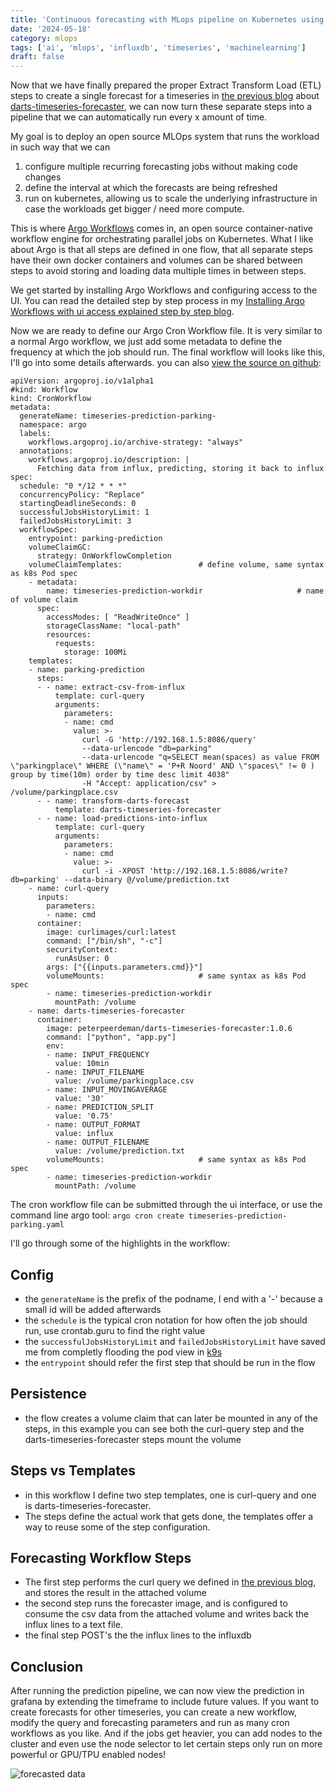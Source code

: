 ```yaml
---
title: 'Continuous forecasting with MLops pipeline on Kubernetes using Argo workflows, Influx and Darts'
date: '2024-05-18'
category: mlops
tags: ['ai', 'mlops', 'influxdb', 'timeseries', 'machinelearning']
draft: false
---
```


Now that we have finally prepared the proper Extract Transform Load (ETL) steps to create a single forecast for a timeseries in [the previous blog](../using-darts-timeseries-forecaster-to-perform-configurable-forecasting-on-timeseries) about [darts-timeseries-forecaster](https://github.com/peterpeerdeman/darts-timeseries-forecaster), we can now turn these separate steps into a pipeline that we can automatically run every x amount of time.

My goal is to deploy an open source MLOps system that runs the workload in such way that we can 

1) configure multiple recurring forecasting jobs without making code changes
2) define the interval at which the forecasts are being refreshed
3) run on kubernetes, allowing us to scale the underlying infrastructure in case the workloads get bigger / need more compute.

This is where [Argo Workflows](https://argoproj.github.io/workflows/) comes in, an open source container-native workflow engine for orchestrating parallel jobs on Kubernetes. What I like about Argo is that all steps are defined in one flow, that all separate steps have their own docker containers and volumes can be shared between steps to avoid storing and loading data multiple times in between steps.

We get started by installing Argo Workflows and configuring access to the UI. You can read the detailed step by step process in my [Installing Argo Workflows with ui access explained step by step blog](../installing-argo-workflows-with-ui-access-step-by-step).

Now we are ready to define our Argo Cron Workflow file. It is very similar to a normal Argo workflow, we just add some metadata to define the frequency at which the job should run. The final workflow will looks like this, I'll go into some details afterwards. you can also [view the source on github](https://github.com/peterpeerdeman/argo-influx-prediction-workflow/blob/master/timeseries-prediction-parking.yaml):

```
apiVersion: argoproj.io/v1alpha1
#kind: Workflow
kind: CronWorkflow
metadata:
  generateName: timeseries-prediction-parking-
  namespace: argo
  labels:
    workflows.argoproj.io/archive-strategy: "always"
  annotations:
    workflows.argoproj.io/description: |
      Fetching data from influx, predicting, storing it back to influx
spec:
  schedule: "0 */12 * * *"
  concurrencyPolicy: "Replace"
  startingDeadlineSeconds: 0
  successfulJobsHistoryLimit: 1
  failedJobsHistoryLimit: 3
  workflowSpec:
    entrypoint: parking-prediction
    volumeClaimGC:
      strategy: OnWorkflowCompletion
    volumeClaimTemplates:                 # define volume, same syntax as k8s Pod spec
    - metadata:
        name: timeseries-prediction-workdir                     # name of volume claim
      spec:
        accessModes: [ "ReadWriteOnce" ]
        storageClassName: "local-path"
        resources:
          requests:
            storage: 100Mi
    templates:
    - name: parking-prediction
      steps:
      - - name: extract-csv-from-influx
          template: curl-query
          arguments:
            parameters:
            - name: cmd
              value: >-
                curl -G 'http://192.168.1.5:8086/query'
                --data-urlencode "db=parking"
                --data-urlencode "q=SELECT mean(spaces) as value FROM \"parkingplace\" WHERE (\"name\" = 'P+R Noord' AND \"spaces\" != 0 ) group by time(10m) order by time desc limit 4038"
                -H "Accept: application/csv" > /volume/parkingplace.csv
      - - name: transform-darts-forecast
          template: darts-timeseries-forecaster
      - - name: load-predictions-into-influx
          template: curl-query
          arguments:
            parameters:
            - name: cmd
              value: >-
                curl -i -XPOST 'http://192.168.1.5:8086/write?db=parking' --data-binary @/volume/prediction.txt
    - name: curl-query
      inputs:
        parameters:
        - name: cmd
      container:
        image: curlimages/curl:latest
        command: ["/bin/sh", "-c"]
        securityContext:
          runAsUser: 0
        args: ["{{inputs.parameters.cmd}}"]
        volumeMounts:                     # same syntax as k8s Pod spec
        - name: timeseries-prediction-workdir
          mountPath: /volume
    - name: darts-timeseries-forecaster
      container:
        image: peterpeerdeman/darts-timeseries-forecaster:1.0.6
        command: ["python", "app.py"]
        env:
        - name: INPUT_FREQUENCY
          value: 10min
        - name: INPUT_FILENAME
          value: /volume/parkingplace.csv
        - name: INPUT_MOVINGAVERAGE
          value: '30'
        - name: PREDICTION_SPLIT
          value: '0.75'
        - name: OUTPUT_FORMAT
          value: influx
        - name: OUTPUT_FILENAME
          value: /volume/prediction.txt
        volumeMounts:                     # same syntax as k8s Pod spec
        - name: timeseries-prediction-workdir
          mountPath: /volume
```

The cron workflow file can be submitted through the ui interface, or use the command line argo tool: `argo cron create timeseries-prediction-parking.yaml`

I'll go through some of the highlights in the workflow:

## Config 

- the `generateName` is the prefix of the podname, I end with a '-' because a small id will be added afterwards
- the `schedule` is the typical cron notation for how often the job should run, use crontab.guru to find the right value
- the `successfulJobsHistoryLimit` and `failedJobsHistoryLimit` have saved me from completly flooding the pod view in [k9s](../using-the-k9s-cli-tool-to-get-a-clear-overview-and-quick-acces-to-anything-on-your-cluster)
- the `entrypoint` should refer the first step that should be run in the flow

## Persistence

- the flow creates a volume claim that can later be mounted in any of the steps, in this example you can see both the curl-query step and the darts-timeseries-forecaster steps mount the volume

## Steps vs Templates

- in this workflow I define two step templates, one is curl-query and one is darts-timeseries-forecaster. 
- The steps define the actual work that gets done, the templates offer a way to reuse some of the step configuration.

## Forecasting Workflow Steps

- The first step performs the curl query we defined in [the previous blog](../using-darts-timeseries-forecaster-to-perform-configurable-forecasting-on-timeseries), and stores the result in the attached volume
- the second step runs the forecaster image, and is configured to consume the csv data from the attached volume and writes back the influx lines to a text file.
- the final step POST's the the influx lines to the influxdb

## Conclusion

After running the prediction pipeline, we can now view the prediction in grafana by extending the timeframe to include future values. If you want to create forecasts for other timeseries, you can create a new workflow, modify the query and forecasting parameters and run as many cron workflows as you like. And if the jobs get heavier, you can add nodes to the cluster and even use the node selector to let certain steps only run on more powerful or GPU/TPU enabled nodes!

![forecasted data](../assets/images/2024-04-14-forecast.png)

